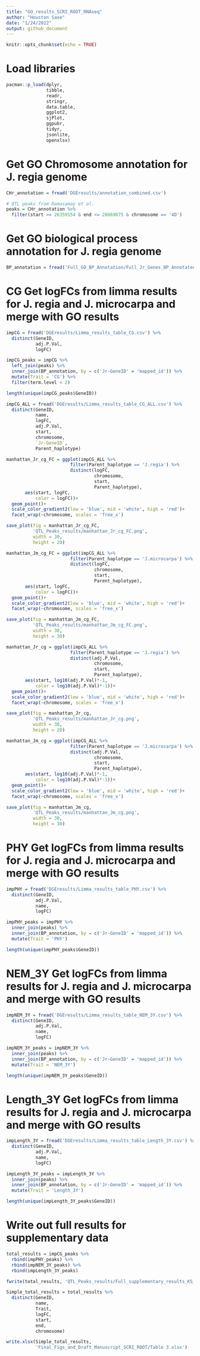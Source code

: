 ```yaml
---
title: "GO_results_SCRI_ROOT_RNAseq"
author: "Houston Saxe"
date: "1/24/2022"
output: github_document
---
```


```r
knitr::opts_chunk$set(echo = TRUE)
```

# Load libraries

```r
pacman::p_load(dplyr, 
               tibble, 
               readr, 
               stringr, 
               data.table, 
               ggplot2, 
               sjPlot, 
               ggpubr, 
               tidyr, 
               jsonlite,
               openxlsx)
```

# Get GO Chromosome annotation for J. regia genome

```r
CHr_annotation = fread('DGEresults/annotation_combined.csv') 

# QTL peaks from Ramasamay et al.
peaks = CHr_annotation %>% 
  filter(start >= 26359154 & end <= 26669075 & chromosome == '4D')
```

# Get GO biological process annotation for J. regia genome

```r
BP_annotation = fread('Full_GO_BP_Annotation/Full_Jr_Genes_BP_Annotated.csv') 

```

# CG Get logFCs from limma results for J. regia and J. microcarpa and merge with GO results

```r
impCG = fread('DGEresults/Limma_results_table_CG.csv') %>% 
  distinct(GeneID, 
           adj.P.Val,
           logFC) 
```

```r
impCG_peaks = impCG %>% 
  left_join(peaks) %>% 
  inner_join(BP_annotation, by = c('Jr-GeneID' = 'mapped_id')) %>% 
  mutate(Trait = 'CG') %>% 
  filter(term.level < 2)

length(unique(impCG_peaks$GeneID))
```
```r
impCG_ALL = fread('DGEresults/Limma_results_table_CG_ALL.csv') %>% 
  distinct(GeneID, 
           name, 
           logFC,
           adj.P.Val,
           start,
           chromosome,
           `Jr-GeneID`,
           Parent_haplotype) 
```



```r
manhattan_Jr_cg_FC = ggplot(impCG_ALL %>%
                        filter(Parent_haplotype == 'J.regia') %>%
                        distinct(logFC,
                                 chromosome, 
                                 start, 
                                 Parent_haplotype),
       aes(start, logFC,
           color = logFC))+
  geom_point()+
  scale_color_gradient2(low = 'blue', mid = 'white', high = 'red')+
  facet_wrap(~chromosome, scales = 'free_x')

save_plot(fig = manhattan_Jr_cg_FC,
          'QTL_Peaks_results/manhattan_Jr_cg_FC.png', 
          width = 30, 
          height = 20)
```

```r
manhattan_Jm_cg_FC = ggplot(impCG_ALL %>%
                        filter(Parent_haplotype == 'J.microcarpa') %>%
                        distinct(logFC,
                                 chromosome, 
                                 start, 
                                 Parent_haplotype),
       aes(start, logFC,
           color = logFC))+
  geom_point()+
  scale_color_gradient2(low = 'blue', mid = 'white', high = 'red')+
  facet_wrap(~chromosome, scales = 'free_x')

save_plot(fig = manhattan_Jm_cg_FC,
          'QTL_Peaks_results/manhattan_Jm_cg_FC.png', 
          width = 30, 
          height = 30)
```

```r
manhattan_Jr_cg = ggplot(impCG_ALL %>%
                        filter(Parent_haplotype == 'J.regia') %>%
                        distinct(adj.P.Val,
                                 chromosome, 
                                 start, 
                                 Parent_haplotype),
       aes(start, log10(adj.P.Val)*-1,
           color = log10(adj.P.Val)*-1))+
  geom_point()+
  scale_color_gradient2(low = 'blue', mid = 'white', high = 'red')+
  facet_wrap(~chromosome, scales = 'free_x')

save_plot(fig = manhattan_Jr_cg,
          'QTL_Peaks_results/manhattan_Jr_cg.png', 
          width = 30, 
          height = 20)
```

```r
manhattan_Jm_cg = ggplot(impCG_ALL %>%
                        filter(Parent_haplotype == 'J.microcarpa') %>%
                        distinct(adj.P.Val,
                                 chromosome, 
                                 start, 
                                 Parent_haplotype),
       aes(start, log10(adj.P.Val)*-1,
           color = log10(adj.P.Val)*-1))+
  geom_point()+
  scale_color_gradient2(low = 'blue', mid = 'white', high = 'red')+
  facet_wrap(~chromosome, scales = 'free_x')

save_plot(fig = manhattan_Jm_cg,
          'QTL_Peaks_results/manhattan_Jm_cg.png', 
          width = 30, 
          height = 30)
```
# PHY Get logFCs from limma results for J. regia and J. microcarpa and merge with GO results

```r
impPHY = fread('DGEresults/Limma_results_table_PHY.csv') %>% 
  distinct(GeneID, 
           adj.P.Val,
           name, 
           logFC)
```


```r
impPHY_peaks = impPHY %>% 
  inner_join(peaks) %>% 
  inner_join(BP_annotation, by = c('Jr-GeneID' = 'mapped_id')) %>% 
  mutate(Trait = 'PHY')

length(unique(impPHY_peaks$GeneID))
```

# NEM_3Y Get logFCs from limma results for J. regia and J. microcarpa and merge with GO results

```r
impNEM_3Y = fread('DGEresults/Limma_results_table_NEM_3Y.csv') %>% 
  distinct(GeneID,
           adj.P.Val,
           name, 
           logFC)
```


```r
impNEM_3Y_peaks = impNEM_3Y %>% 
  inner_join(peaks) %>% 
  inner_join(BP_annotation, by = c('Jr-GeneID' = 'mapped_id')) %>% 
  mutate(Trait = 'NEM_3Y')

length(unique(impNEM_3Y_peaks$GeneID))
```

# Length_3Y Get logFCs from limma results for J. regia and J. microcarpa and merge with GO results

```r
impLength_3Y = fread('DGEresults/Limma_results_table_Length_3Y.csv') %>% 
  distinct(GeneID, 
           adj.P.Val,
           name, 
           logFC)
```



```r
impLength_3Y_peaks = impLength_3Y %>% 
  inner_join(peaks) %>% 
  inner_join(BP_annotation, by = c('Jr-GeneID' = 'mapped_id')) %>% 
  mutate(Trait = 'Length_3Y')

length(unique(impLength_3Y_peaks$GeneID))
```

# Write out full results for supplementary data

```r
total_results = impCG_peaks %>% 
  rbind(impPHY_peaks) %>% 
  rbind(impNEM_3Y_peaks) %>% 
  rbind(impLength_3Y_peaks)

fwrite(total_results, 'QTL_Peaks_results/Full_supplementary_results_KS_QTL_Peaks.csv')
```

```r
Simple_total_results = total_results %>% 
  distinct(GeneID,
           name, 
           Trait, 
           logFC,
           start,
           end,
           chromosome) 

write.xlsx(Simple_total_results,
           'Final_Figs_and_Draft_Manuscript_SCRI_ROOT/Table 3.xlsx')
```


